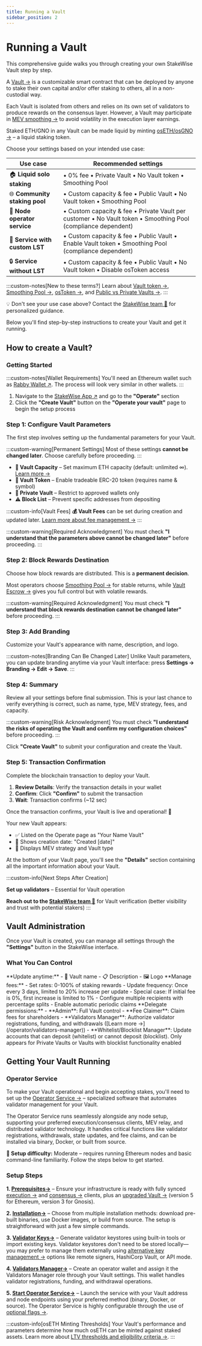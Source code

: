 ```yaml
---
title: Running a Vault
sidebar_position: 2
---
```



# Running a Vault

This comprehensive guide walks you through creating your own StakeWise Vault step by step.

A [Vault →](/docs/protocol-concepts/Vaults) is a customizable smart contract that can be deployed by anyone to stake their own capital and/or offer staking to others, all in a non-custodial way.

Each Vault is isolated from others and relies on its own set of validators to produce rewards on the consensus layer. However, a Vault may participate in [MEV smoothing →](/docs/protocol-concepts/Vaults/#mev-strategy) to avoid volatility in the execution layer earnings.

Staked ETH/GNO in any Vault can be made liquid by minting [osETH/osGNO →](/docs/protocol-concepts/osToken) – a liquid staking token.

Choose your settings based on your intended use case:

| Use case | Recommended settings |
|----------|---------------------|
| 🏠 **Liquid solo staking** | • 0% fee • Private Vault • No Vault token • Smoothing Pool |
| 🌐 **Community staking pool** | • Custom capacity & fee • Public Vault • No Vault token • Smoothing Pool |
| 🏢 **Node operator service** | • Custom capacity & fee • Private Vault per customer • No Vault token • Smoothing Pool (compliance dependent) |
| 💎 **Service with custom LST** | • Custom capacity & fee • Public Vault • Enable Vault token • Smoothing Pool (compliance dependent) |
| 🔒 **Service without LST** | • Custom capacity & fee • Public Vault • No Vault token • Disable osToken access |

:::custom-notes[New to these terms?]
Learn about [Vault token →](/docs/protocol-concepts/Vaults#erc-20-vaults--for-custom-utility--liquidity-ecosystem), [Smoothing Pool →](/docs/protocol-concepts/Vaults#smoothing-pool--pooled-rewards), [osToken →](/docs/protocol-concepts/osToken), and [Public vs Private Vaults →](/docs/protocol-concepts/Vaults#vault-type).
:::

💡 Don't see your use case above? Contact the [StakeWise team 📧](mailto:info@stakewise.io) for personalized guidance.

Below you'll find step-by-step instructions to create your Vault and get it running.

## How to create a Vault?

### Getting Started

:::custom-notes[Wallet Requirements]
You'll need an Ethereum wallet such as [Rabby Wallet ↗](https://rabby.io/).
The process will look very similar in other wallets.
:::

1. Navigate to the [StakeWise App ↗](https://app.stakewise.io) and go to the **"Operate"** section
2. Click the **"Create Vault"** button on the **"Operate your vault"** page to begin the setup process

### Step 1: Configure Vault Parameters

The first step involves setting up the fundamental parameters for your Vault.

:::custom-warning[Permanent Settings]
Most of these settings **cannot be changed later**. Choose carefully before proceeding.
:::

- **📐 Vault Capacity** – Set maximum ETH capacity (default: unlimited ∞). [Learn more →](/docs/protocol-concepts/Vaults#capacity)
- **💎 Vault Token** – Enable tradeable ERC-20 token (requires name & symbol)
- **🔑 Private Vault** – Restrict to approved wallets only
- **⚠️ Block List** – Prevent specific addresses from depositing

:::custom-info[Vault Fees]
**💰 Vault Fees** can be set during creation and updated later. [Learn more about fee management →](/docs/protocol-concepts/Fees#vault-fees)
:::

:::custom-warning[Required Acknowledgment]
You must check **"I understand that the parameters above cannot be changed later"** before proceeding.
:::

### Step 2: Block Rewards Destination

Choose how block rewards are distributed. This is a **permanent decision**.

Most operators choose [Smoothing Pool →](/docs/protocol-concepts/Vaults#smoothing-pool--pooled-rewards) for stable returns, while [Vault Escrow →](/docs/protocol-concepts/Vaults#own-escrow--own-rewards) gives you full control but with volatile rewards.

:::custom-warning[Required Acknowledgment]
You must check **"I understand that block rewards destination cannot be changed later"** before proceeding.
:::

### Step 3: Add Branding

Customize your Vault's appearance with name, description, and logo.

:::custom-notes[Branding Can Be Changed Later]
Unlike Vault parameters, you can update branding anytime via your Vault interface: press **Settings → Branding → Edit → Save**.
:::

### Step 4: Summary

Review all your settings before final submission. This is your last chance to verify everything is correct, such as name, type, MEV strategy, fees, and capacity.

:::custom-warning[Risk Acknowledgment]
You must check **"I understand the risks of operating the Vault and confirm my configuration choices"** before proceeding.
:::

Click **"Create Vault"** to submit your configuration and create the Vault.

### Step 5: Transaction Confirmation

Complete the blockchain transaction to deploy your Vault.

1. **Review Details**: Verify the transaction details in your wallet
2. **Confirm**: Click **"Confirm"** to submit the transaction
3. **Wait**: Transaction confirms (~12 sec)

Once the transaction confirms, your Vault is live and operational! 🎉

Your new Vault appears:
- ✅ Listed on the Operate page as "Your Name Vault"
- 📅 Shows creation date: "Created [date]"
- 🔧 Displays MEV strategy and Vault type

At the bottom of your Vault page, you'll see the **"Details"** section containing all the important information about your Vault.

:::custom-info[Next Steps After Creation]

**Set up validators** – Essential for Vault operation

**Reach out to the [StakeWise team 📧](mailto:info@stakewise.io)** for Vault verification (better visibility and trust with potential stakers)
:::

## Vault Administration

Once your Vault is created, you can manage all settings through the **"Settings"** button in the StakeWise interface.

### What You Can Control

<Tabs groupId="vault-settings">
  <TabItem value="branding" label="🎨 Branding" default>
    **Update anytime:**
    - 📝 Vault name
    - 📋 Description
    - 🖼️ Logo
  </TabItem>
  <TabItem value="fees" label="💰 Fees">
    **Manage fees:**
    - Set rates: 0-100% of staking rewards
    - Update frequency: Once every 3 days, limited to 20% increase per update
    - Special case: If initial fee is 0%, first increase is limited to 1%
    - Configure multiple recipients with percentage splits
    - Enable automatic periodic claims
  </TabItem>
  <TabItem value="roles" label="👥 Roles">
    **Delegate permissions:**
    - **Admin**: Full Vault control
    - **Fee Claimer**: Claim fees for shareholders
    - **Validators Manager**: Authorize validator registrations, funding, and withdrawals ([Learn more →](/operator/validators-manager))
    - **Whitelist/Blocklist Manager**: Update accounts that can deposit (whitelist) or cannot deposit (blocklist). Only appears for Private Vaults or Vaults with blocklist functionality enabled
  </TabItem>
</Tabs>

## Getting Your Vault Running

### Operator Service

To make your Vault operational and begin accepting stakes, you'll need to set up the [Operator Service →](/operator/intro) – specialized software that automates validator management for your Vault.

The Operator Service runs seamlessly alongside any node setup, supporting your preferred execution/consensus clients, MEV relay, and distributed validator technology. It handles critical functions like validator registrations, withdrawals, state updates, and fee claims, and can be installed via binary, Docker, or built from source.

**🚀 Setup difficulty:** Moderate – requires running Ethereum nodes and basic command-line familiarity. Follow the steps below to get started.

### Setup Steps

**1. [Prerequisites→](/operator/prerequisites)** – Ensure your infrastructure is ready with fully synced [execution →](/operator/prerequisites#execution-client) and [consensus →](/operator/prerequisites#consensus-client) clients, plus an [upgraded Vault →](/operator/prerequisites#deployed-vault) (version 5 for Ethereum, version 3 for Gnosis).

**2. [Installation→](/operator/installation)** – Choose from multiple installation methods: download pre-built binaries, use Docker images, or build from source. The setup is straightforward with just a few simple commands.

**3. [Validator Keys→](/operator/validator-keys)** – Generate validator keystores using built-in tools or import existing keys. Validator keystores don't need to be stored locally—you may prefer to manage them externally using [alternative key management →](/operator/alternative-key-management) options like remote signers, HashiCorp Vault, or API mode.

**4. [Validators Manager→](/operator/validators-manager)** – Create an operator wallet and assign it the Validators Manager role through your Vault settings. This wallet handles validator registrations, funding, and withdrawal operations.

**5. [Start Operator Service→](/operator/start-operator)** – Launch the service with your Vault address and node endpoints using your preferred method (binary, Docker, or source). The Operator Service is highly configurable through the use of [optional flags →](/operator/start-operator#optional-flags).

:::custom-info[osETH Minting Thresholds]
Your Vault's performance and parameters determine how much osETH can be minted against staked assets. Learn more about [LTV thresholds and eligibility criteria →](/docs/protocol-concepts/osToken#ltv-threshold-settings).
:::
